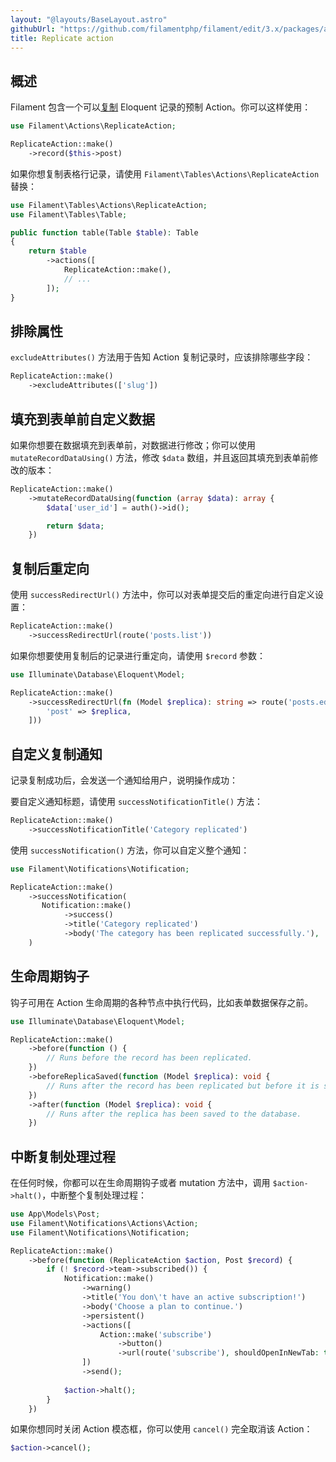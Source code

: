 ```yaml
---
layout: "@layouts/BaseLayout.astro"
githubUrl: "https://github.com/filamentphp/filament/edit/3.x/packages/actions/docs/07-prebuilt-actions/05-replicate.md"
title: Replicate action
---
```


## 概述

Filament 包含一个可以[复制](https://laravel.com/docs/eloquent#replicating-models) Eloquent 记录的预制 Action。你可以这样使用：

```php
use Filament\Actions\ReplicateAction;

ReplicateAction::make()
    ->record($this->post)
```

如果你想复制表格行记录，请使用 `Filament\Tables\Actions\ReplicateAction` 替换：

```php
use Filament\Tables\Actions\ReplicateAction;
use Filament\Tables\Table;

public function table(Table $table): Table
{
    return $table
        ->actions([
            ReplicateAction::make(),
            // ...
        ]);
}
```

## 排除属性

`excludeAttributes()` 方法用于告知 Action 复制记录时，应该排除哪些字段：

```php
ReplicateAction::make()
    ->excludeAttributes(['slug'])
```

## 填充到表单前自定义数据

如果你想要在数据填充到表单前，对数据进行修改；你可以使用 `mutateRecordDataUsing()` 方法，修改 `$data` 数组，并且返回其填充到表单前修改的版本：

```php
ReplicateAction::make()
    ->mutateRecordDataUsing(function (array $data): array {
        $data['user_id'] = auth()->id();

        return $data;
    })
```

## 复制后重定向

使用 `successRedirectUrl()` 方法中，你可以对表单提交后的重定向进行自定义设置：

```php
ReplicateAction::make()
    ->successRedirectUrl(route('posts.list'))
```

如果你想要使用复制后的记录进行重定向，请使用 `$record` 参数：

```php
use Illuminate\Database\Eloquent\Model;

ReplicateAction::make()
    ->successRedirectUrl(fn (Model $replica): string => route('posts.edit', [
        'post' => $replica,
    ]))
```

## 自定义复制通知

记录复制成功后，会发送一个通知给用户，说明操作成功：

要自定义通知标题，请使用 `successNotificationTitle()` 方法：

```php
ReplicateAction::make()
    ->successNotificationTitle('Category replicated')
```

使用 `successNotification()` 方法，你可以自定义整个通知：

```php
use Filament\Notifications\Notification;

ReplicateAction::make()
    ->successNotification(
       Notification::make()
            ->success()
            ->title('Category replicated')
            ->body('The category has been replicated successfully.'),
    )
```

## 生命周期钩子

钩子可用在 Action 生命周期的各种节点中执行代码，比如表单数据保存之前。

```php
use Illuminate\Database\Eloquent\Model;

ReplicateAction::make()
    ->before(function () {
        // Runs before the record has been replicated.
    })
    ->beforeReplicaSaved(function (Model $replica): void {
        // Runs after the record has been replicated but before it is saved to the database.
    })
    ->after(function (Model $replica): void {
        // Runs after the replica has been saved to the database.
    })
```

## 中断复制处理过程

在任何时候，你都可以在生命周期钩子或者 mutation 方法中，调用 `$action->halt()`，中断整个复制处理过程：

```php
use App\Models\Post;
use Filament\Notifications\Actions\Action;
use Filament\Notifications\Notification;

ReplicateAction::make()
    ->before(function (ReplicateAction $action, Post $record) {
        if (! $record->team->subscribed()) {
            Notification::make()
                ->warning()
                ->title('You don\'t have an active subscription!')
                ->body('Choose a plan to continue.')
                ->persistent()
                ->actions([
                    Action::make('subscribe')
                        ->button()
                        ->url(route('subscribe'), shouldOpenInNewTab: true),
                ])
                ->send();
        
            $action->halt();
        }
    })
```

如果你想同时关闭 Action 模态框，你可以使用 `cancel()` 完全取消该 Action：

```php
$action->cancel();
```
